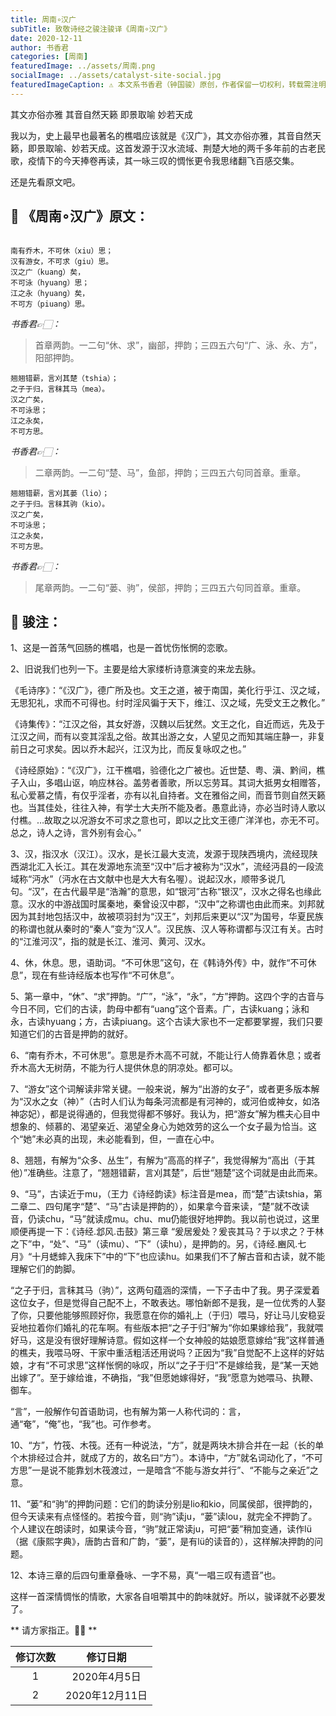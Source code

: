 ```yaml
---
title: 周南∘汉广
subTitle: 致敬诗经之骏注骏译《周南∘汉广》 
date: 2020-12-11 
author: 书香君
categories: [周南]
featuredImage: ../assets/周南.png
socialImage: ../assets/catalyst-site-social.jpg
featuredImageCaption: ⚠️️ 本文系书香君（钟国骏）原创，作者保留一切权利，转载需注明出处。
---
```


其文亦俗亦雅
其音自然天籁
即景取喻
妙若天成

我以为，史上最早也最著名的樵唱应该就是《汉广》，其文亦俗亦雅，其音自然天籁，即景取喻、妙若天成。这首发源于汉水流域、荆楚大地的两千多年前的古老民歌，疫情下的今天捧卷再读，其一咏三叹的惆怅更令我思绪翻飞百感交集。

还是先看原文吧。

## 🌼 《周南∘汉广》原文：
```

南有乔木，不可休（xiu）思；
汉有游女，不可求（giu）思。
汉之广（kuang）矣，
不可泳（hyuang）思；
江之永（hyuang）矣，
不可方（piuang）思。

```
*书香君👉🏻：* 

> 首章两韵。一二句“休、求”，幽部，押韵；三四五六句“广、泳、永、方”，阳部押韵。

```
翘翘错薪，言刈其楚（tshia）；
之子于归，言秣其马（mea）。
汉之广矣，
不可泳思；
江之永矣，
不可方思。

```
*书香君👉🏻：* 

> 二章两韵。一二句“楚、马”，鱼部，押韵；三四五六句同首章。重章。

```
翘翘错薪，言刈其蒌（lio）；
之子于归。言秣其驹（kio）。
汉之广矣，
不可泳思；
江之永矣，
不可方思。

```
*书香君👉🏻：* 

> 尾章两韵。一二句“蒌、驹”，侯部，押韵；三四五六句同首章。重章。

## 🍁️ 骏注：

1、这是一首荡气回肠的樵唱，也是一首忧伤怅惘的恋歌。

2、旧说我们也列一下。主要是给大家缕析诗意演变的来龙去脉。

《毛诗序》：“《汉广》，德广所及也。文王之道，被于南国，美化行乎江、汉之域，无思犯礼，求而不可得也。纣时淫风徧于天下，维江、汉之域，先受文王之教化。”

《诗集传》：“江汉之俗，其女好游，汉魏以后犹然。文王之化，自近而远，先及于江汉之间，而有以变其淫乱之俗。故其出游之女，人望见之而知其端庄静一，非复前日之可求矣。因以乔木起兴，江汉为比，而反复咏叹之也。”

《诗经原始》：“《汉广》，江干樵唱，验德化之广被也。近世楚、粤、滇、黔间，樵子入山，多唱山讴，响应林谷。盖劳者善歌，所以忘劳耳。其词大抵男女相赠答，私心爱慕之情，有仅乎淫者，亦有以礼自持者。文在雅俗之间，而音节则自然天籁也。当其佳处，往往入神，有学士大夫所不能及者。愚意此诗，亦必当时诗人歌以付樵。…故取之以况游女不可求之意也可，即以之比文王德广洋洋也，亦无不可。总之，诗人之诗，言外别有会心。”

3、汉，指汉水（汉江）。汉水，是长江最大支流，发源于现陕西境内，流经现陕西湖北汇入长江。其在发源地东流至“汉中”后才被称为“汉水”，流经沔县的一段流域称“沔水”（沔水在古文献中也是大大有名喔）。说起汉水，顺带多说几句。“汉”，在古代最早是“浩瀚”的意思，如“银河”古称“银汉”，汉水之得名也缘此意。汉水的中游战国时属秦地，秦曾设汉中郡，“汉中”之称谓也由此而来。刘邦就因为其封地包括汉中，故被项羽封为“汉王”，刘邦后来更以“汉”为国号，华夏民族的称谓也就从秦时的“秦人”变为“汉人”。汉民族、汉人等称谓都与汉江有关。古时的“江淮河汉”，指的就是长江、淮河、黄河、汉水。

4、休，休息。思，语助词。“不可休思”这句，在《韩诗外传》中，就作“不可休息”，现在有些诗经版本也写作“不可休息”。

5、第一章中，“休”、“求”押韵。“广”，“泳”，“永”，“方”押韵。这四个字的古音与今日不同，它们的古读，韵母中都有“uang”这个音素。广，古读kuang；泳和永，古读hyuang；方，古读piuang。这个古读大家也不一定都要掌握，我们只要知道它们的古音是押韵的就好。

6、“南有乔木，不可休思”。意思是乔木高不可就，不能让行人倚靠着休息；或者乔木高大无树荫，不能为行人提供休息的阴凉处。都可以。

7、“游女”这个词解读非常关键。一般来说，解为“出游的女子”，或者更多版本解为“汉水之女（神）”（古时人们认为每条河流都是有河神的，或河伯或神女，如洛神宓妃），都是说得通的，但我觉得都不够好。我认为，把“游女”解为樵夫心目中想象的、倾慕的、渴望亲近、渴望全身心为她效劳的这么一个女子最为恰当。这个“她”未必真的出现，未必能看到，但，一直在心中。

8、翘翘，有解为“众多、丛生”，有解为“高高的样子”，我觉得解为“高出（于其他）”准确些。注意了，“翘翘错薪，言刈其楚”，后世“翘楚”这个词就是由此而来。

9、“马”，古读近于mu，（王力《诗经韵读》标注音是mea，而“楚”古读tshia，第二章二、四句尾字“楚”、“马”古读是押韵的），如果拿今音来读，“楚”就不改读音，仍读chu，“马”就读成mu。chu、mu仍能很好地押韵。我以前也说过，这里顺便再提一下：《诗经.邶风.击鼓》第三章
“爰居爰处？爰丧其马？于以求之？于林之下”中，“处”、“马”（读mu）、“下”（读hu），是押韵的。另，《诗经.豳风.七月》“十月蟋蟀入我床下”中的“下”也应读hu。如果我们不了解古音和古读，就不能理解它们的韵脚。

“之子于归，言秣其马（驹）”，这两句蕴涵的深情，一下子击中了我。男子深爱着这位女子，但是觉得自己配不上，不敢表达。哪怕新郎不是我，是一位优秀的人娶了你，只要他能够照顾好你，我愿意在你的婚礼上（于归）喂马，好让马儿安稳妥妥地拉着你们婚礼的花车啊。有些版本把“之子于归”解为“你如果嫁给我”，我就喂好马，这是没有很好理解诗意。假如这样一个女神般的姑娘愿意嫁给“我”这样普通的樵夫，我喂马呀、干家中重活粗活还用说吗？正因为“我”自觉配不上这样的好姑娘，才有“不可求思”这样怅惘的咏叹，所以“之子于归”不是嫁给我，是“某一天她出嫁了”。至于嫁给谁，不确指，“我”但愿她嫁得好，“我”愿意为她喂马、执鞭、御车。

“言”，一般解作句首语助词，也有解为第一人称代词的：言，通“奄”，“俺”也，“我”也。可作参考。

10、“方”，竹筏、木筏。还有一种说法，“方”，就是两块木排合并在一起（长的单个木排经过合并，就成了方的，故名曰“方”）。本诗中，“方”就名词动化了，“不可方思”一是说不能靠划木筏渡过，一是暗含“不能与游女并行”、“不能与之亲近”之意。

11、“蒌”和“驹”的押韵问题：它们的韵读分别是lio和kio，同属侯部，很押韵的，但今天读来有点怪怪的。若按今音，则“驹”读ju，“蒌”读lou，就完全不押韵了。个人建议在朗读时，如果读今音，“驹”就正常读ju，可把“蒌”稍加变通，读作lü（据《康熙字典》，唐韵古音和广韵，“蒌”，是有lü的读音的），这样解决押韵的问题。

12、本诗三章的后四句重章叠咏、一字不易，真“一唱三叹有遗音”也。

这样一首深情惆怅的情歌，大家各自咀嚼其中的韵味就好。所以，骏译就不必要发了。

** 请方家指正。🙏🏻 **

| 修订次数      | 修订日期 | 
|   :----: |    :----:   | 
| 1    | 2020年4月5日       | 
| 2    | 2020年12月11日       | 

